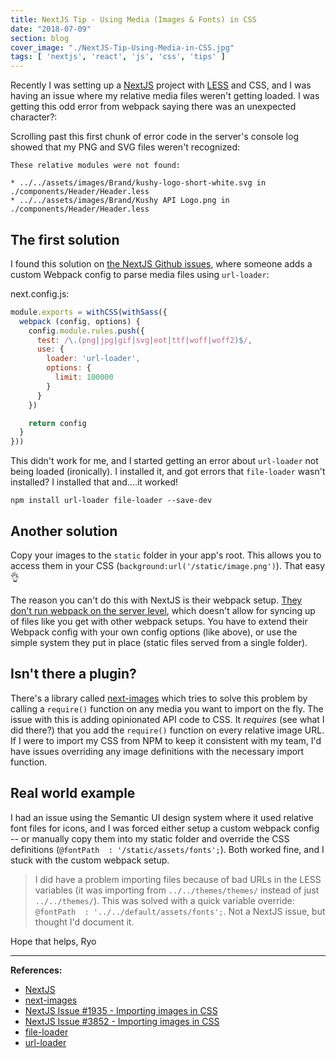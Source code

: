 ```yaml
---
title: NextJS Tip - Using Media (Images & Fonts) in CSS
date: "2018-07-09"
section: blog
cover_image: "./NextJS-Tip-Using-Media-in-CSS.jpg"
tags: [ 'nextjs', 'react', 'js', 'css', 'tips' ]
---
```


Recently I was setting up a [NextJS](http://nextjs.org) project with [LESS](http://lesscss.org) and CSS, and I was having an issue where my relative media files weren't getting loaded. I was getting this odd error from webpack saying there was an unexpected character?:

Scrolling past this first chunk of error code in the server's console log showed that my PNG and SVG files weren't recognized:

```
These relative modules were not found:

* ../../assets/images/Brand/kushy-logo-short-white.svg in ./components/Header/Header.less
* ../../assets/images/Brand/Kushy API Logo.png in ./components/Header/Header.less
```

## The first solution

I found this solution on [the NextJS Github issues](https://github.com/zeit/next.js/issues/3852), where someone adds a custom Webpack config to parse media files using `url-loader`:

next.config.js:

```js
module.exports = withCSS(withSass({
  webpack (config, options) {
    config.module.rules.push({
      test: /\.(png|jpg|gif|svg|eot|ttf|woff|woff2)$/,
      use: {
        loader: 'url-loader',
        options: {
          limit: 100000
        }
      }
    })

    return config
  }
}))
```

This didn't work for me, and I started getting an error about `url-loader` not being loaded (ironically). I installed it, and got errors that `file-loader` wasn't installed? I installed that and....it worked!

`npm install url-loader file-loader --save-dev`

## Another solution

Copy your images to the `static` folder in your app's root. This allows you to access them in your CSS (`background:url('/static/image.png')`). That easy 👌

The reason you can't do this with NextJS is their webpack setup. [They don't run webpack on the server level](https://github.com/zeit/next.js/issues/1935), which doesn't allow for syncing up of files like you get with other webpack setups. You have to extend their Webpack config with your own config options (like above), or use the simple system they put in place (static files served from a single folder). 

## Isn't there a plugin?

There's a library called [next-images](https://github.com/arefaslani/next-images) which tries to solve this problem by calling a `require()` function on any media you want to import on the fly. The issue with this is adding opinionated API code to CSS. It *requires* (see what I did there?) that you add the `require()` function on every relative image URL. If I were to import my CSS from NPM to keep it consistent with my team, I'd have issues overriding any image definitions with the necessary import function.

## Real world example

I had an issue using the Semantic UI design system where it used relative font files for icons, and I was forced either setup a custom webpack config -- or manually copy them into my static folder and override the CSS definitions (`@fontPath  : '/static/assets/fonts';`). Both worked fine, and I stuck with the custom webpack setup.

> I did have a problem importing files because of bad URLs in the LESS variables (it was importing from `../../themes/themes/` instead of just `../../themes/`). This was solved with a quick variable override: `@fontPath  : '../../default/assets/fonts';`. Not a NextJS issue, but thought I'd document it.

Hope that helps,
Ryo

***

**References:**

* [NextJS](https://github.com/zeit/next.js/)
* [next-images](https://github.com/arefaslani/next-images)
* [NextJS Issue #1935 - Importing images in CSS](https://github.com/zeit/next.js/issues/1935)
* [NextJS Issue #3852 - Importing images in CSS](https://github.com/zeit/next.js/issues/3852)
* [file-loader](https://github.com/webpack-contrib/file-loader)
* [url-loader](https://github.com/webpack-contrib/url-loader)